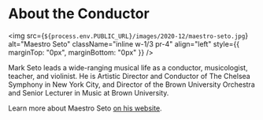 # About the Conductor

<img
  src={`${process.env.PUBLIC_URL}/images/2020-12/maestro-seto.jpg`}
  alt="Maestro Seto"
  className="inline w-1/3 pr-4"
  align="left"
  style={{ marginTop: "0px", marginBottom: "0px" }}
/>

Mark Seto leads a wide-ranging musical life as a conductor, musicologist, teacher, and violinist. He is Artistic Director and Conductor of The Chelsea Symphony in New York City, and Director of the Brown University Orchestra and Senior Lecturer in Music at Brown University.

Learn more about Maestro Seto [on his website](https://www.markseto.com/about).
